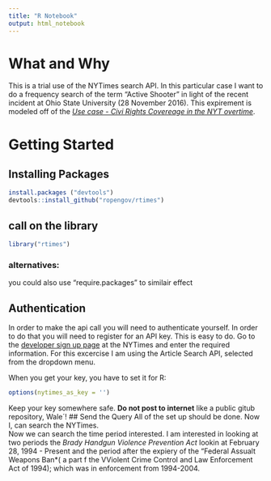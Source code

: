 ```yaml
---
title: "R Notebook"
output: html_notebook
---
```

# What and Why
This is a trial use of the NYTimes search API.  In this particular case I want to do a frequency search of the term "Active Shooter" in light of the recent incident at Ohio State University (28 November 2016).  This expirement is modeled off of the [*Use case - Civi Rights Covereage in the NYT overtime*](https://cran.r-project.org/web/packages/rtimes/vignettes/nyt_civil_rights.html).

# Getting Started
## Installing Packages
```r
install.packages ("devtools")
devtools::install_github("ropengov/rtimes")
```
## call on the library
```r
library("rtimes")
```

### alternatives:
you could also use "require.packages" to similair effect

## Authentication
In order to make the api call you will need to authenticate yourself.  In order to do that you will need to register for an API key.  This is easy to do.  Go to the [developer sign up page](http://developer.nytimes.com/signup) at the NYTimes and enter the required information.  For this excercise I am using the Article Search API, selected from the dropdown menu.

When you get your key, you have to set it for R:
```r
options(nytimes_as_key = '')
```
Keep your key somewhere safe. **Do not post to internet** like a public gitub repository, Wale´!
## Send the Query
All of the set up should be done.  Now I, can search the NYTimes.  
Now we can search the time period interested.  I am interested in looking at two periods the *Brady Handgun Violence Prevention Act* lookin at February 28, 1994 - Present and the period after the expiery of the "Federal Assualt Weapons Ban*( a part f the VViolent Crime Control and Law Enforcement Act of 1994); which was in enforcement from 1994-2004.